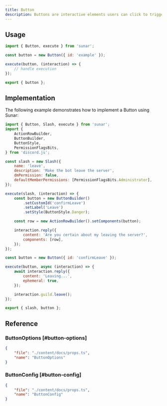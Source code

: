 ```yaml
---
title: Button
description: Buttons are interactive elements users can click to trigger specific actions. They are ideal for creating interactive messages, such as confirmation prompts or menu navigation.
---
```


<Links>
	<Link
		label="Source"
		icon="github"
		link="https://github.com/sunarjs/sunar/blob/main/packages/sunar/src/builders/button.ts"
	/>
	<Link
		label="ButtonInteraction"
		icon="discordjs"
		link="https://discord.js.org/docs/packages/discord.js/main/ButtonInteraction:Class"
	/>
	<Link
		label="API Reference"
		icon="discord"
		link="https://discord.com/developers/docs/interactions/message-components#buttons"
	/>
</Links>

## Usage

```js
import { Button, execute } from 'sunar';

const button = new Button({ id: 'example' });

execute(button, (interaction) => {
	// handle execution
});

export { button };
```

## Implementation

The following example demonstrates how to implement a Button using Sunar:

```js
import { Button, Slash, execute } from 'sunar';
import {
	ActionRowBuilder,
	ButtonBuilder,
	ButtonStyle,
	PermissionFlagsBits,
} from 'discord.js';

const slash = new Slash({
	name: 'leave',
	description: 'Make the bot leave the server',
	dmPermission: false,
	defaultMemberPermissions: [PermissionFlagsBits.Administrator],
});

execute(slash, (interaction) => {
	const button = new ButtonBuilder()
		.setCustomId('confirmLeave')
		.setLabel('Leave')
		.setStyle(ButtonStyle.Danger);

	const row = new ActionRowBuilder().setComponents(button);

	interaction.reply({
		content: 'Are you certain about my leaving the server?',
		components: [row],
	});
});

const button = new Button({ id: 'confirmLeave' });

execute(button, async (interaction) => {
	await interaction.reply({
		content: 'Leaving...',
		ephemeral: true,
	});

	interaction.guild.leave();
});

export { slash, button };
```

## Reference

### ButtonOptions [#button-options]

```json doc-gen:typescript
{
	"file": "./content/docs/props.ts",
	"name": "ButtonOptions"
}
```

### ButtonConfig [#button-config]

```json doc-gen:typescript
{
	"file": "./content/docs/props.ts",
	"name": "ButtonConfig"
}
```